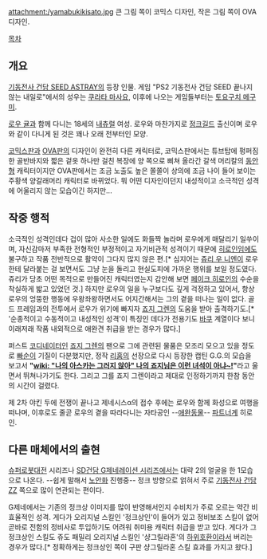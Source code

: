 attachment:/yamabukikisato.jpg
큰 그림 쪽이 코믹스 디자인, 작은 그림 쪽이 OVA 디자인.

[[목차]]


== 개요 ==
[[기동전사 건담 SEED ASTRAY]]의 등장 인물. 게임 "PS2 기동전사 건담 SEED 끝나지 않는 내일로"에서의 성우는 [[쿠라타 마사요]], 이후에 나오는 게임들부터는 [[토요구치 메구미]].

[[로우 귤]]과 함께 다니는 18세의 [[내츄럴]] 여성. 로우와 마찬가지로 [[정크길드]] 출신이며 로우와 같이 다니게 된 것은 꽤나 오래 전부터인 모양.

[[코믹스]]판과 [[OVA]]판의 디자인이 완전히 다른 캐릭터로, 코믹스판에서는 튜브탑에 펑퍼짐한 골반바지와 짧은 겉옷 하나만 걸친 복장에 양 쪽으로 삐쳐 올라간 갈색 머리칼의 [[동안]]형 캐릭터이지만 OVA판에서는 조금 노출도 높은 쫄쫄이 상의에 조금 나이 들어 보이는 주황색 양갈래머리 캐릭터로 바뀌었다. 뭐 어떤 디자인이던지 내성적이고 소극적인 성격에 어울리지 않는 모습이긴 하지만...


== 작중 행적 ==
소극적인 성격인데다 겁이 많아 사소한 일에도 화들짝 놀라며 로우에게 매달리기 일쑤이며, 자신감마저 부족한 전형적인 부정적이고 자기비관적 성격이기 때문에 [[히로인]]임에도 불구하고 작품 전반적으로 활약이 그다지 많지 않은 편.[* 심지어는 [[쥬리 우 니엔]]이 로우한테 달라붙는 걸 보면서도 그냥 눈을 돌리고 현실도피에 가까운 행위를 보일 정도였다. 쥬리가 당초 어떤 목적으로 만들어진 캐릭터였는지 감안해 보면 [[페이크 히로인]]의 수순을 착실하게 밟고 있었던 것.] 하지만 로우의 일을 누구보다도 깊게 걱정하고 있어서, 항상 로우의 엉뚱한 행동에 우왕좌왕하면서도 어지간해서는 그의 곁을 떠나는 일이 없다. 골드 프레임과의 전투에서 로우가 위기에 빠지자 [[죠지 그렌]]의 도움을 받아 출격하기도.[* '순종적이고 수동적이고 내성적인 성격'이 특징인 데다가 전용기도 [[바쿠]] 계열이다 보니 이래저래 작품 내외적으로 애완견 취급을 받는 경우가 많다.]

퍼스트 [[코디네이터]]인 [[죠지 그렌]]의 팬으로 그에 관련된 물품은 모조리 모으고 있을 정도로 [[빠순이]] 기질이 다분했지만, 정작 [[리홈]]의 선장으로 다시 등장한 캡틴 G.G.의 모습을 보고서 '''"[[wiki: "나의 아스카는 그러지 않아" 나의 죠지님은 이런 녀석이 아냐~!]]"'''라고 울면서 뛰쳐나가기도 한다. 그리고 그를 죠지 그렌이라고 제대로 인정하기까지 한참 동안의 시간이 걸렸다.

제 2차 야킨 두에 전쟁이 끝나고 제네시스α의 접수 후에는 로우와 함께 화성으로 여행을 떠나며, 이후로도 줄곧 로우의 곁을 따라다니는 자타공인 --[[애완동물]]-- [[파트너]]계 히로인.


== 다른 매체에서의 출현 ==
[[슈퍼로봇대전]] 시리즈나 [[SD건담 G제네레이션 시리즈]]에서는 대략 2의 얼굴을 한 1모습으로 나온다. --쉽게 말해서 [[노안]]화 진행중-- 정크 방향으로 얽혀서 주로 [[기동전사 건담 ZZ]] 쪽으로 많이 연관되는 편이다.

G제네에서는 기존의 정크상 이미지를 많이 반영해서인지 수비치가 주로 오르는 약간 비효율적인 성격. 게다가 오리지널 스킬인 '정크상인'이 들어가 있고 정비보조 스킬이 없어 곧바로 전함의 정비사로 투입하기도 어려워 취미용 캐릭터 취급을 받고 있다. 게다가 그 정크상인 스킬도 쥬도 패밀리 오리지널 스킬인 '샹그릴라혼'의 [[하위호환]]이라서 버리는 경우가 많다.[* 정확하게는 정크상인 쪽이 구판 샹그릴라혼 스킬 효과를 가지고 왔다.]
